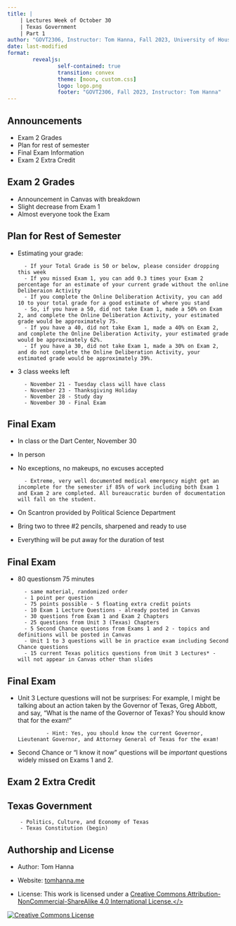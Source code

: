 ```yaml
---
title: |
    | Lectures Week of October 30
    | Texas Government
    | Part 1
author: "GOVT2306, Instructor: Tom Hanna, Fall 2023, University of Houston"
date: last-modified
format: 
        revealjs:
                self-contained: true
                transition: convex
                theme: [moon, custom.css]
                logo: logo.png
                footer: "GOVT2306, Fall 2023, Instructor: Tom Hanna"
---
```


## Announcements

- Exam 2 Grades
- Plan for rest of semester
- Final Exam Information
- Exam 2 Extra Credit

## Exam 2 Grades

- Announcement in Canvas with breakdown
- Slight decrease from Exam 1
- Almost everyone took the Exam

## Plan for Rest of Semester

- Estimating your grade:

        - If your Total Grade is 50 or below, please consider dropping this week
        - If you missed Exam 1, you can add 0.3 times your Exam 2 percentage for an estimate of your current grade without the online Deliberaion Activity
        - If you complete the Online Deliberation Activity, you can add 10 to your total grade for a good estimate of where you stand
        - So, if you have a 50, did not take Exam 1, made a 50% on Exam 2, and complete the Online Deliberation Activity, your estimated grade would be approximately 75.
        - If you have a 40, did not take Exam 1, made a 40% on Exam 2, and complete the Online Deliberation Activity, your estimated grade would be approximately 62%.
        - If you have a 30, did not take Exam 1, made a 30% on Exam 2, and do not complete the Online Deliberation Activity, your estimated grade would be approximately 39%.
        
- 3 class weeks left

        - November 21 - Tuesday class will have class
        - November 23 - Thanksgiving Holiday
        - November 28 - Study day
        - November 30 - Final Exam 

## Final Exam

- In class or the Dart Center, November 30
- In person
- No exceptions, no makeups, no excuses accepted

        - Extreme, very well documented medical emergency might get an incomplete for the semester if 85% of work including both Exam 1 and Exam 2 are completed. All bureaucratic burden of documentation will fall on the student.

- On Scantron provided by Political Science Department
- Bring two to three #2 pencils, sharpened and ready to use
- Everything will be put away for the duration of test
        
## Final Exam
        
- 80 questionsm 75 minutes

        - same material, randomized order
        - 1 point per question
        - 75 points possible - 5 floating extra credit points
        - 10 Exam 1 Lecture Questions - already posted in Canvas
        - 30 questions from Exam 1 and Exam 2 Chapters
        - 25 questions from Unit 3 (Texas) Chapters
        - 5 Second Chance questions from Exams 1 and 2 - topics and definitions will be posted in Canvas
        - Unit 1 to 3 questions will be in practice exam including Second Chance questions
        - 15 current Texas politics questions from Unit 3 Lectures* - will not appear in Canvas other than slides

        
        
## Final Exam

 - Unit 3 Lecture questions will not be surprises: For example, I might be talking about an action taken by the Governor of Texas, Greg Abbott, and say, "What is the name of the Governor of Texas? You should know that for the exam!" 
 
                - Hint: Yes, you should know the current Governor, Lieutenant Governor, and Attorney General of Texas for the exam! 
 
- Second Chance or "I know it now" questions will be *important* questions widely missed on Exams 1 and 2. 

## Exam 2 Extra Credit




## Texas Government

        - Politics, Culture, and Economy of Texas
        - Texas Constitution (begin)

## 



## Authorship and License

- Author: Tom Hanna

- Website: <a href="https://tom-hanna.org/">tomhanna.me</a>

- License: This work is licensed under a <a href= "http://creativecommons.org/licenses/by-nc-sa/4.0/">Creative Commons Attribution-NonCommercial-ShareAlike 4.0 International License.</>

<a href= "http://creativecommons.org/licenses/by-nc-sa/4.0/">![Creative Commons License](creative_commons_license.png)</a>